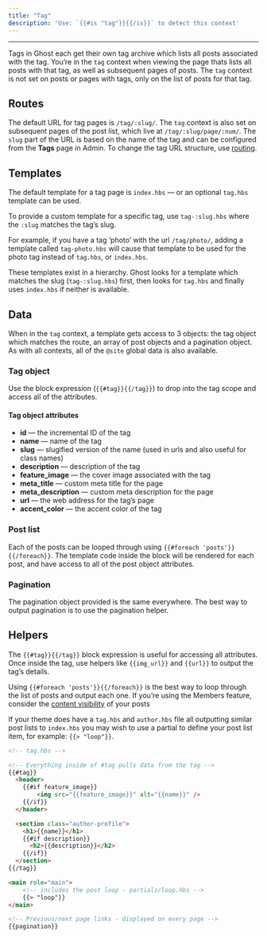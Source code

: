 ```yaml
---
title: "Tag"
description: 'Use: `{{#is "tag"}}{{/is}}` to detect this context'
---
```


***

Tags in Ghost each get their own tag archive which lists all posts associated with the tag. You’re in the `tag` context when viewing the page thats lists all posts with that tag, as well as subsequent pages of posts. The `tag` context is not set on posts or pages with tags, only on the list of posts for that tag.

## Routes

The default URL for tag pages is `/tag/:slug/`. The `tag` context is also set on subsequent pages of the post list, which live at `/tag/:slug/page/:num/`. The `slug` part of the URL is based on the name of the tag and can be configured from the **Tags** page in Admin. To change the tag URL structure, use [routing](/docs/themes/routing/).

## Templates

The default template for a tag page is `index.hbs` — or an optional `tag.hbs` template can be used.

To provide a custom template for a specific tag, use `tag-:slug.hbs` where the `:slug` matches the tag’s slug.

For example, if you have a tag ‘photo’ with the url `/tag/photo/`, adding a template called `tag-photo.hbs` will cause that template to be used for the photo tag instead of `tag.hbs`, or `index.hbs`.

These templates exist in a hierarchy. Ghost looks for a template which matches the slug (`tag-:slug.hbs`) first, then looks for `tag.hbs` and finally uses `index.hbs` if neither is available.

## Data

When in the `tag` context, a template gets access to 3 objects: the tag object which matches the route, an array of post objects and a pagination object. As with all contexts, all of the `@site` global data is also available.

### Tag object

Use the block expression (`{{#tag}}{{/tag}}`) to drop into the tag scope and access all of the attributes.

#### Tag object attributes

* **id** — the incremental ID of the tag
* **name** — name of the tag
* **slug** — slugified version of the name (used in urls and also useful for class names)
* **description** — description of the tag
* **feature\_image** — the cover image associated with the tag
* **meta\_title** — custom meta title for the page
* **meta\_description** — custom meta description for the page
* **url** — the web address for the tag’s page
* **accent\_color** — the accent color of the tag

### Post list

Each of the posts can be looped through using `{{#foreach 'posts'}}{{/foreach}}`. The template code inside the block will be rendered for each post, and have access to all of the post object attributes.

### Pagination

The pagination object provided is the same everywhere. The best way to output pagination is to use the pagination helper.

## Helpers

The `{{#tag}}{{/tag}}` block expression is useful for accessing all attributes. Once inside the tag, use helpers like `{{img_url}}` and `{{url}}` to output the tag’s details.

Using `{{#foreach 'posts'}}{{/foreach}}` is the best way to loop through the list of posts and output each one. If you’re using the Members feature, consider the [content visibility](/docs/themes/members/#content-visibility) of your posts

If your theme does have a `tag.hbs` and `author.hbs` file all outputting similar post lists to `index.hbs` you may wish to use a partial to define your post list item, for example: `{{> "loop"}}`.

```html
<!-- tag.hbs -->

<!-- Everything inside of #tag pulls data from the tag -->
{{#tag}}
  <header>
  	{{#if feature_image}}
    	<img src="{{feature_image}}" alt="{{name}}" />
    {{/if}}
  </header>

  <section class="author-profile">
  	<h1>{{name}}</h1>
    {{#if description}}
      <h2>{{description}}</h2>
    {{/if}}
  </section>
{{/tag}}

<main role="main">
    <!-- includes the post loop - partials/loop.hbs -->
    {{> "loop"}}
</main>

<!-- Previous/next page links - displayed on every page -->
{{pagination}}
```